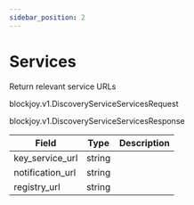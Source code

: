 ```yaml
---
sidebar_position: 2
---
```



# Services

<ApiMethod method="rpc" name="Services" />

Return relevant service URLs

<ApiMethod method="requests" name="DiscoveryServiceServicesRequest" />

<VersionType>blockjoy.v1.DiscoveryServiceServicesRequest</VersionType>

<CustomCodeBlock codes={codes} />

<ApiMethod method="returns" name="DiscoveryServiceServicesResponse" />

<VersionType>blockjoy.v1.DiscoveryServiceServicesResponse</VersionType>

| Field            | Type   | Description |
| ---------------- | ------ | ----------- |
| key_service_url  | string |             |
| notification_url | string |             |
| registry_url     | string |             |
